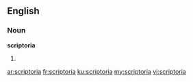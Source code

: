 ==English==

===Noun===
'''scriptoria'''

# {{plural of|[[scriptorium]]}}

[[ar:scriptoria]]
[[fr:scriptoria]]
[[ku:scriptoria]]
[[my:scriptoria]]
[[vi:scriptoria]]